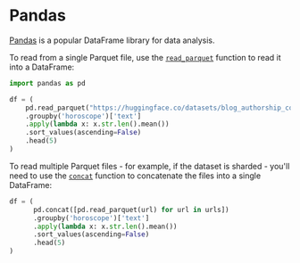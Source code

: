 # Pandas

[Pandas](https://pandas.pydata.org/docs/index.html) is a popular DataFrame library for data analysis.

To read from a single Parquet file, use the [`read_parquet`](https://pandas.pydata.org/docs/reference/api/pandas.read_parquet.html) function to read it into a DataFrame:

```py
import pandas as pd

df = (
    pd.read_parquet("https://huggingface.co/datasets/blog_authorship_corpus/resolve/refs%2Fconvert%2Fparquet/blog_authorship_corpus/blog_authorship_corpus-train-00000-of-00002.parquet")
    .groupby('horoscope')['text']
    .apply(lambda x: x.str.len().mean())
    .sort_values(ascending=False)
    .head(5)
)
```

To read multiple Parquet files - for example, if the dataset is sharded - you'll need to use the [`concat`](https://pandas.pydata.org/docs/reference/api/pandas.concat.html) function to concatenate the files into a single DataFrame:

```py
df = (
      pd.concat([pd.read_parquet(url) for url in urls])
      .groupby('horoscope')['text']
      .apply(lambda x: x.str.len().mean())
      .sort_values(ascending=False)
      .head(5)
)
```
